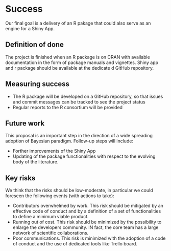 
# Success
 
Our final goal is a delivery of an R pakage that could also serve as an engine for a Shiny App.


## Definition of done
 
The project is finished when an R package is on CRAN with available documentation in the form of package manuals and vignettes.
Shiny app and r package should be available at the dedicate d GitHub repository.


## Measuring success
 
* The R package will be developed on a GitHub repository, so that issues and commit messages can be tracked to see the project status
* Regular reports to the R consortium will be provided


## Future work
 
This proposal is an important step in the direction of a wide spreading adoption of Bayesian paradigm. 
Follow-up steps will include:

* Forther improvements of the Shiny App
* Updating of the package functionalities with respect to the evolving body of the literature.


## Key risks
 
We think that the risks should be low-moderate, in particular we could foreseen the following events (with actions to take):

* Contributors overwhelmed by work. This risk should be mitigated by an effective code of conduct and by a definition of a set of functionalities to define a minimum viable product.
* Running out of cost. This risk should be minimized by the possibility to enlarge the developers community. IN fact, the core team has a large network of scientific collaborations.
* Poor communications. This risk is minimized with the adoption of a code of conduct and the use of dedicated tools like Trello board.
